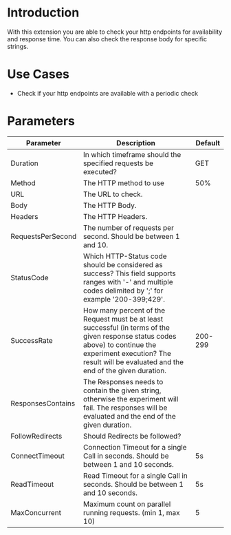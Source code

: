 # Introduction

With this extension you are able to check your http endpoints for availability and response time. You can also check the response body for specific strings.

# Use Cases

 - Check if your http endpoints are available with a periodic check

# Parameters

| Parameter         | Description                                                                                                                                                                                                           | Default |
|-------------------|-----------------------------------------------------------------------------------------------------------------------------------------------------------------------------------------------------------------------|---------|
| Duration          | In which timeframe should the specified requests be executed?                                                                                                                                                         | GET     |
| Method            | The HTTP method to use                                                                                                                                                                                                | 50%     |
| URL               | The URL to check.                                                                                                                                                                                                     |         |
| Body              | The HTTP Body.                                                                                                                                                                                                        |         |
| Headers           | The HTTP Headers.                                                                                                                                                                                                     |         |
| RequestsPerSecond | The number of requests per second. Should be between 1 and 10.                                                                                                                                                        |         |
| StatusCode        | Which HTTP-Status code should be considered as success? This field supports ranges with '-' and multiple codes delimited by ';' for example '200-399;429'.                                                            |         |
| SuccessRate       | How many percent of the Request must be at least successful (in terms of the given response status codes above) to continue the experiment execution? The result will be evaluated and the end of the given duration. | 200-299 |
| ResponsesContains | The Responses needs to contain the given string, otherwise the experiment will fail. The responses will be evaluated and the end of the given duration.                                                               |         |
| FollowRedirects   | Should Redirects be followed?                                                                                                                                                                                         |         |
| ConnectTimeout    | Connection Timeout for a single Call in seconds. Should be between 1 and 10 seconds.                                                                                                                                  | 5s      |
| ReadTimeout       | Read Timeout for a single Call in seconds. Should be between 1 and 10 seconds.                                                                                                                                        | 5s      |
| MaxConcurrent     | Maximum count on parallel running requests. (min 1, max 10)                                                                                                                                                           | 5       |

